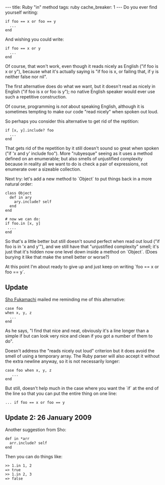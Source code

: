 ---
title: Ruby "in" method
tags: ruby
cache_breaker: 1
---
Do you ever find yourself writing:

<pre>if foo == x or foo == y
  ...
end</pre>

And wishing you could write:

<pre>if foo == x or y
  ...
end</pre>

Of course, that won't work, even though it reads nicely as English ("if foo is x or y"), because what it's actually saying is "if foo is x, or failing that, if y is neither false nor nil".

The first alternative does do what we want, but it doesn't read as nicely in English ("if foo is x or foo is y"); no native English speaker would ever use such a repetitive construction.

Of course, programming is ''not'' about speaking English, although it is sometimes tempting to make our code "read nicely" when spoken out loud.

So perhaps you consider this alternative to get rid of the reptition:

<pre>if [x, y].include? foo
  ...
end</pre>

That gets rid of the repetition by it still doesn't sound so great when spoken ("if 'x and y' include foo"). More "rubyesque" seeing as it uses a method defined on an enumerable; but also smells of unjustified complexity because in reality all we want to do is check a pair of expressions, not enumerate over a sizeable collection.

Next try: let's add a new method to `Object` to put things back in a more natural order:

<pre>class Object
  def in ary
    ary.include? self
  end
end

# now we can do:
if foo.in [x, y]
 ....
end</pre>

So that's a little better but still doesn't sound perfect when read out loud ("if foo is in 'x and y'"), and we still have that "unjustified complexity" smell; it's just that it's hidden now one level down inside a method on `Object`. (Does burying it like that make the smell better or worse?)

At this point I'm about ready to give up and just keep on writing `foo == x or foo == y`.

== Update ==

[[Sho Fukamachi]] mailed me reminding me of this alternative:

<pre>case foo
when x, y, z
  ...
end</pre>

As he says, "I find that nice and neat, obviously it's a line longer than a simple if but can look very nice and clean if you got a number of them to do".

Doesn't address the "reads nicely out loud" criterion but it does avoid the smell of using a temporary array. The Ruby parser will also accept it without the extra newline anyway, so it is not necessarily longer:

<pre>case foo when x, y, z
   ...
end</pre>

But still, doesn't help much in the case where you want the `if` at the end of the line so that you can put the entire thing on one line:

<pre>... if foo == x or foo == y</pre>

== Update 2: 26 January 2009 ==

Another suggestion from Sho:

<pre>def in *arr
  arr.include? self
end</pre>

Then you can do things like:

<pre>>> 1.in 1, 2
=> true
>> 1.in 2, 3
=> false</pre>
